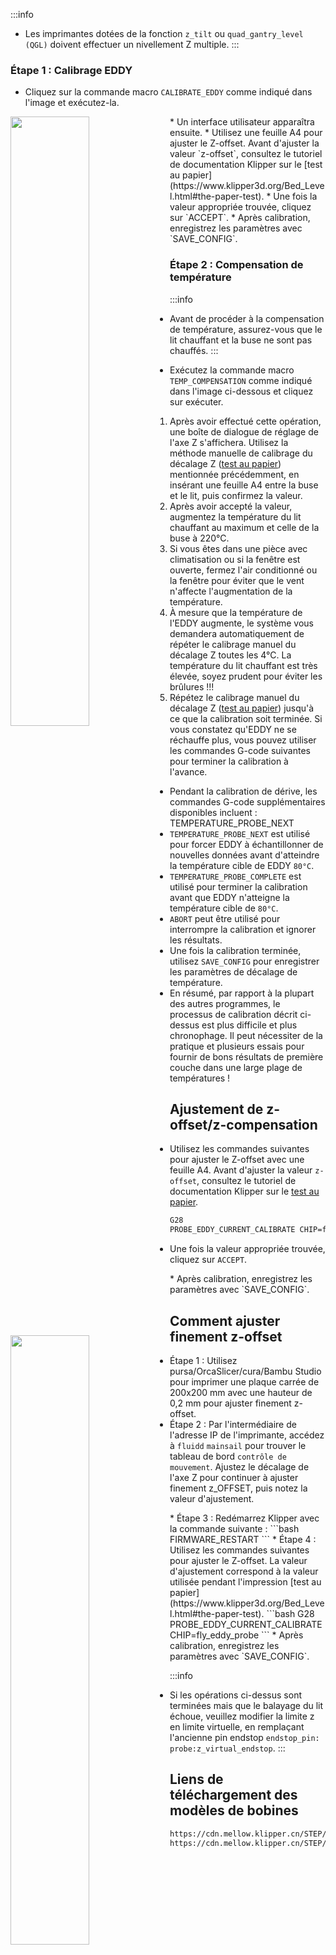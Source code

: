 :::info
* Les imprimantes dotées de la fonction `z_tilt` ou `quad_gantry_level (QGL)` doivent effectuer un nivellement Z multiple.
:::

### Étape 1 : Calibrage EDDY
* Cliquez sur la commande macro `CALIBRATE_EDDY` comme indiqué dans l'image et exécutez-la.
<img src="@site/docs/ProductDoc/ToolBoard/fly-sht36/sht36_v3/img/eddy5.webp" alt="" width="50%" align="left"/>
* Un interface utilisateur apparaîtra ensuite.
* Utilisez une feuille A4 pour ajuster le Z-offset. Avant d'ajuster la valeur `z-offset`, consultez le tutoriel de documentation Klipper sur le [test au papier](https://www.klipper3d.org/Bed_Level.html#the-paper-test).
* Une fois la valeur appropriée trouvée, cliquez sur `ACCEPT`.
<img src="@site/docs/DebugDoc/faq/img/UI.webp" alt="" width="50%" align="left"/>
* Après calibration, enregistrez les paramètres avec `SAVE_CONFIG`.

### Étape 2 : Compensation de température
:::info
* Avant de procéder à la compensation de température, assurez-vous que le lit chauffant et la buse ne sont pas chauffés.
:::

* Exécutez la commande macro `TEMP_COMPENSATION` comme indiqué dans l'image ci-dessous et cliquez sur exécuter.
<img src="@site/docs/ProductDoc/ToolBoard/fly-sht36/sht36_v3/img/eddy6.webp" alt="" width="50%" align="left"/>

1. Après avoir effectué cette opération, une boîte de dialogue de réglage de l'axe Z s'affichera. Utilisez la méthode manuelle de calibrage du décalage Z ([test au papier](https://www.klipper3d.org/Bed_Level.html#the-paper-test)) mentionnée précédemment, en insérant une feuille A4 entre la buse et le lit, puis confirmez la valeur.
2. Après avoir accepté la valeur, augmentez la température du lit chauffant au maximum et celle de la buse à 220°C.
3. Si vous êtes dans une pièce avec climatisation ou si la fenêtre est ouverte, fermez l'air conditionné ou la fenêtre pour éviter que le vent n'affecte l'augmentation de la température.
4. À mesure que la température de l'EDDY augmente, le système vous demandera automatiquement de répéter le calibrage manuel du décalage Z toutes les 4°C. La température du lit chauffant est très élevée, soyez prudent pour éviter les brûlures !!!
5. Répétez le calibrage manuel du décalage Z ([test au papier](https://www.klipper3d.org/Bed_Level.html#the-paper-test)) jusqu'à ce que la calibration soit terminée. Si vous constatez qu'EDDY ne se réchauffe plus, vous pouvez utiliser les commandes G-code suivantes pour terminer la calibration à l'avance.

* Pendant la calibration de dérive, les commandes G-code supplémentaires disponibles incluent : TEMPERATURE_PROBE_NEXT
* `TEMPERATURE_PROBE_NEXT` est utilisé pour forcer EDDY à échantillonner de nouvelles données avant d'atteindre la température cible de EDDY `80°C`.
* `TEMPERATURE_PROBE_COMPLETE` est utilisé pour terminer la calibration avant que EDDY n'atteigne la température cible de `80°C`.
* `ABORT` peut être utilisé pour interrompre la calibration et ignorer les résultats.
* Une fois la calibration terminée, utilisez `SAVE_CONFIG` pour enregistrer les paramètres de décalage de température.
* En résumé, par rapport à la plupart des autres programmes, le processus de calibration décrit ci-dessus est plus difficile et plus chronophage. Il peut nécessiter de la pratique et plusieurs essais pour fournir de bons résultats de première couche dans une large plage de températures !

## Ajustement de z-offset/z-compensation
* Utilisez les commandes suivantes pour ajuster le Z-offset avec une feuille A4. Avant d'ajuster la valeur `z-offset`, consultez le tutoriel de documentation Klipper sur le [test au papier](https://www.klipper3d.org/Bed_Level.html#the-paper-test).
```bash
G28
PROBE_EDDY_CURRENT_CALIBRATE CHIP=fly_eddy_probe
```
* Une fois la valeur appropriée trouvée, cliquez sur `ACCEPT`.
<img src="@site/docs/DebugDoc/faq/img/UI.webp" alt="" width="50%" align="left"/>
* Après calibration, enregistrez les paramètres avec `SAVE_CONFIG`.

## Comment ajuster finement z-offset
* Étape 1 : Utilisez pursa/OrcaSlicer/cura/Bambu Studio pour imprimer une plaque carrée de 200x200 mm avec une hauteur de 0,2 mm pour ajuster finement z-offset.
* Étape 2 : Par l'intermédiaire de l'adresse IP de l'imprimante, accédez à `fluidd` `mainsail` pour trouver le tableau de bord `contrôle de mouvement`. Ajustez le décalage de l'axe Z pour continuer à ajuster finement z_OFFSET, puis notez la valeur d'ajustement.
<img src="@site/docs/DebugDoc/faq/img/Zoff.webp" alt="" width="80%" align="left"/>
* Étape 3 : Redémarrez Klipper avec la commande suivante :
```bash
FIRMWARE_RESTART
```
* Étape 4 : Utilisez les commandes suivantes pour ajuster le Z-offset. La valeur d'ajustement correspond à la valeur utilisée pendant l'impression [test au papier](https://www.klipper3d.org/Bed_Level.html#the-paper-test).
```bash
G28
PROBE_EDDY_CURRENT_CALIBRATE CHIP=fly_eddy_probe
```
<img src="@site/docs/DebugDoc/faq/img/UI.webp" alt="" width="50%" align="left"/>
* Après calibration, enregistrez les paramètres avec `SAVE_CONFIG`.

:::info
* Si les opérations ci-dessus sont terminées mais que le balayage du lit échoue, veuillez modifier la limite z en limite virtuelle, en remplaçant l'ancienne pin endstop `endstop_pin: probe:z_virtual_endstop`.
:::

## Liens de téléchargement des modèles de bobines

```bash
https://cdn.mellow.klipper.cn/STEP/sen.step
https://cdn.mellow.klipper.cn/STEP/1612.step
```